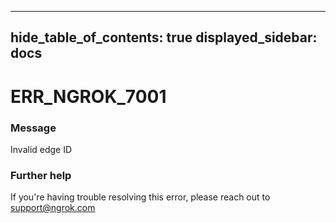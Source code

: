 

---
hide_table_of_contents: true
displayed_sidebar: docs
---


# ERR_NGROK_7001

### Message
Invalid edge ID

<ErrorDetails error="err_ngrok_7001" />



### Further help
If you're having trouble resolving this error, please reach out to [support@ngrok.com](mailto:support@ngrok.com?subject=Help%20with%20ERR_NGROK_7001)


